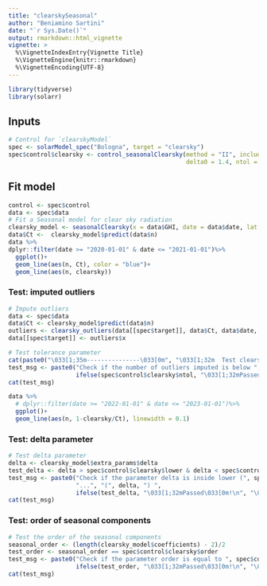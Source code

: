 ```yaml
---
title: "clearskySeasonal"
author: "Beniamino Sartini"
date: "`r Sys.Date()`"
output: rmarkdown::html_vignette
vignette: >
  %\VignetteIndexEntry{Vignette Title}
  %\VignetteEngine{knitr::rmarkdown}
  %\VignetteEncoding{UTF-8}
---
```


```r
library(tidyverse)
library(solarr)
```

## Inputs 

```r
# Control for `clearskyModel`
spec <- solarModel_spec("Bologna", target = "clearsky")
spec$control$clearsky <- control_seasonalClearsky(method = "II", include.intercept = TRUE, order = 1, period = 365,
                                                  delta0 = 1.4, ntol = 30, lower = 0, upper = 2, by = 0.001, quiet = FALSE)
```


## Fit model 

```r
control <- spec$control
data <- spec$data
# Fit a Seasonal model for clear sky radiation
clearsky_model <- seasonalClearsky(x = data$GHI, date = data$date, lat = spec$coords$lat, clearsky = data$clearsky, control = control$clearsky)
data$Ct <-  clearsky_model$predict(data$n)
data %>%
dplyr::filter(date >= "2020-01-01" & date <= "2021-01-01")%>%
  ggplot()+
  geom_line(aes(n, Ct), color = "blue")+
  geom_line(aes(n, clearsky))

```


### Test: imputed outliers 

```r
# Impute outliers
data <- spec$data
data$Ct <- clearsky_model$predict(data$n)
outliers <- clearsky_outliers(data[[spec$target]], data$Ct, data$date, quiet = TRUE)
data[[spec$target]] <- outliers$x

# Test tolerance parameter
cat(paste0("\033[1;35m---------------\033[0m", "\033[1;32m  Test clearskyModel_control and clearskyModel_fit \033[1;35m---------------\033[0m \n"))
test_msg <- paste0("Check if the number of outliers imputed is below ", spec$control$clearsky$ntol, "...", "(", outliers$n, ") ",
                   ifelse(spec$control$clearsky$ntol, "\033[1;32mPassed\033[0m!\n", "\033[1;31mNOT passed\033[0m! \n\n"))
cat(test_msg)
```
```r
data %>%
  # dplyr::filter(date >= "2022-01-01" & date <= "2023-01-01")%>%
  ggplot()+
  geom_line(aes(n, 1-clearsky/Ct), linewidth = 0.1)

```



### Test: delta parameter 

```r
# Test delta parameter
delta <- clearsky_model$extra_params$delta
test_delta <- delta > spec$control$clearsky$lower & delta < spec$control$clearsky$upper
test_msg <- paste0("Check if the parameter delta is inside lower (", spec$control$clearsky$lower, ") and upper (", spec$control$clearsky$upper,")",
                   "...", "(", delta, ") ",
                   ifelse(test_delta, "\033[1;32mPassed\033[0m!\n", "\033[1;31mNOT passed\033[0m! \n\n"))
cat(test_msg)
```

### Test: order of seasonal components

```r
# Test the order of the seasonal components
seasonal_order <- (length(clearsky_model$coefficients) - 2)/2
test_order <- seasonal_order == spec$control$clearsky$order
test_msg <- paste0("Check if the parameter order is equal to ", spec$control$clearsky$order, "...", "(", seasonal_order, ") ",
                   ifelse(test_order, "\033[1;32mPassed\033[0m!\n", "\033[1;31mNOT passed\033[0m! \n\n"))
cat(test_msg)
```

